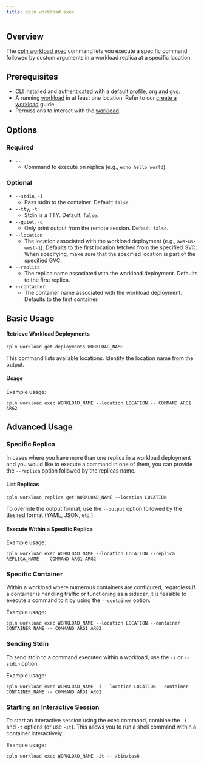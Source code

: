 ```yaml
---
title: cpln workload exec
---
```


## Overview

The [cpln workload exec](/reference/cli#workload-exec) command lets you execute a specific command followed by custom arguments in a workload replica at a specific location.

## Prerequisites

- [CLI](/reference/cli) installed and [authenticated](../manage-profile) with a default profile, [org](/reference/org) and [gvc](/reference/gvc).
- A running [workload](/reference/workload) in at least one location. Refer to our [create a workload](/guides/create-workload) guide.
- Permissions to interact with the [workload](/reference/workload#permissions).

## Options

### Required

- `--`
  - Command to execute on replica (e.g., `echo hello world`).

### Optional

- `--stdin`, `-i`
  - Pass stdin to the container. Default: `false`.
- `--tty`, `-t`
  - Stdin is a TTY. Default: `false`.
- `--quiet`, `-q`
  - Only print output from the remote session. Default: `false`.
- `--location`
  - The location associated with the workload deployment (e.g., `aws-us-west-1`). Defaults to the first location fetched from the specified GVC. When specifying, make sure that the specified location is part of the specified GVC.
- `--replica`
  - The replica name associated with the workload deployment. Defaults to the first replica.
- `--container`
  - The container name associated with the workload deployment. Defaults to the first container.

## Basic Usage

#### Retrieve Workload Deployments

```
cpln workload get-deployments WORKLOAD_NAME
```

This command lists available locations. Identify the location name from the output.

#### Usage

Example usage:

```
cpln workload exec WORKLOAD_NAME --location LOCATION -- COMMAND ARG1 ARG2
```

## Advanced Usage

### Specific Replica

In cases where you have more than one replica in a workload deployment and you would like to execute a command in one of them, you can provide the `--replica` option followed by the replicas name.

#### List Replicas

```
cpln workload replica get WORKLOAD_NAME --location LOCATION
```

To override the output format, use the `--output` option followed by the desired format (YAML, JSON, etc.).

#### Execute Within a Specific Replica

Example usage:

```
cpln workload exec WORKLOAD_NAME --location LOCATION --replica REPLICA_NAME -- COMMAND ARG1 ARG2
```

### Specific Container

Within a workload where numerous containers are configured, regardless if a container is handling traffic or functioning as a sidecar, it is feasible to execute a command to it by using the `--container` option.

Example usage:

```
cpln workload exec WORKLOAD_NAME --location LOCATION --container CONTAINER_NAME -- COMMAND ARG1 ARG2
```

### Sending Stdin

To send stdin to a command executed within a workload, use the `-i` or `--stdin` option.

Example usage:

```
cpln workload exec WORKLOAD_NAME -i --location LOCATION --container CONTAINER_NAME -- COMMAND ARG1 ARG2
```

### Starting an Interactive Session

To start an interactive session using the exec command, combine the `-i` and `-t` options (or use `-it`). This allows you to run a shell command within a container interactively.

Example usage:

```
cpln workload exec WORKLOAD_NAME -it -- /bin/bash
```

